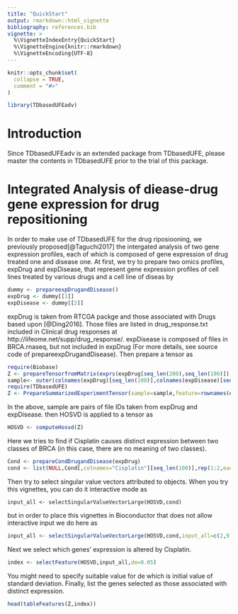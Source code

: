 ```yaml
---
title: "QuickStart"
output: rmarkdown::html_vignette
bibliography: references.bib
vignette: >
  %\VignetteIndexEntry{QuickStart}
  %\VignetteEngine{knitr::rmarkdown}
  %\VignetteEncoding{UTF-8}
---
```


```r
knitr::opts_chunk$set(
  collapse = TRUE,
  comment = "#>"
)
```

```r
library(TDbasedUFEadv)
```
# Introduction
Since TDbasedUFEadv is an extended package from TDbasedUFE, please master the contents in TDbasedUFE prior to the trial of this package. 

# Integrated Analysis of diease-drug gene expression for drug repositioning

In order to make use of TDbasedUFE for the drug riposiooning, we previously proposed[@Taguchi2017] the intergated analysis of two gene expression profiles, each of which is composed of gene expression of drug treated one and disease one. At first, we try to prepare two omics profiles, expDrug and expDisease, that represent gene expression profiles of cell lines treated by various drugs and a cell line of diseas by
``` r
dummy <- prepareexpDrugandDisease()
expDrug <- dummy[[1]]
expDisease <- dummy[[2]]
```
expDrug is taken from RTCGA packge and those associated with Drugs based upon [@Ding2016].  Those files are listed in drug_response.txt included in Clinical drug responses at http://lifeome.net/supp/drug_response/.
expDisease is composed of files in BRCA.rnaseq, but not included in expDrug (For more details, see source code of prepareexpDrugandDisease).
Then prepare a tensor as
```r
require(Biobase)
Z <- prepareTensorfromMatrix(exprs(expDrug[seq_len(200),seq_len(100)]),exprs(expDisease[seq_len(200),seq_len(100)]))
sample<- outer(colnames(expDrug)[seq_len(100)],colnames(expDisease)[seq_len(100)],function(x,y){paste(x,y)})
require(TDbasedUFE)
Z <- PrepareSummarizedExperimentTensor(sample=sample,feature=rownames(expDrug)[seq_len(200)],value=Z)
```
In the above, sample are pairs of file IDs taken from expDrug and expDisease. 
then HOSVD is applied to a tensor as
``` r
HOSVD <- computeHosvd(Z)
```
Here we tries to find if Cisplatin causes distinct expression between two 
classes of BRCA (in this case, there are no meaning of two classes).
``` r
Cond <- prepareCondDrugandDisease(expDrug)
cond <- list(NULL,Cond[,colnames="Cisplatin"][seq_len(100)],rep(1:2,each=50))
```
Then try to select singular value vectors attributed to objects.
When you try this vignettes, you can do it interactive mode as
```
input_all <- selectSingularValueVectorLarge(HOSVD,cond)
```
but in order to place this vignettes in Bioconductor that does not allow interactive input we do here as
```r
input_all <- selectSingularValueVectorLarge(HOSVD,cond,input_all=c(2,9))
```
Next we select which genes' expression is altered by Cisplatin.
```r
index <- selectFeature(HOSVD,input_all,de=0.05)
```

You might need to specify suitable value for de which is initial value of standard deviation. Finally, list the genes selected as those associated with distinct expression.
```r
head(tableFeatures(Z,index))
```
